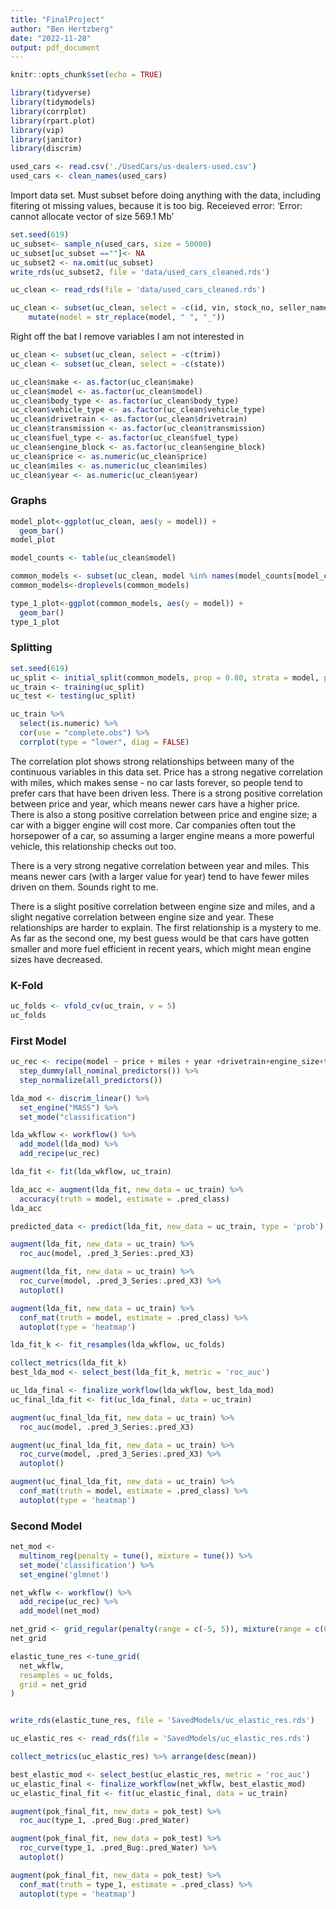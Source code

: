 ```yaml
---
title: "FinalProject"
author: "Ben Hertzberg"
date: "2022-11-28"
output: pdf_document
---
```


```r
knitr::opts_chunk$set(echo = TRUE)
```


```r
library(tidyverse)
library(tidymodels)
library(corrplot)
library(rpart.plot)
library(vip)
library(janitor)
library(discrim)

```


```r
used_cars <- read.csv('./UsedCars/us-dealers-used.csv')
used_cars <- clean_names(used_cars)
```
Import data set. Must subset before doing anything with the data, including fitering ot missing values, because it is too big. Receieved error: 'Error: cannot allocate vector of size 569.1 Mb'
```r
set.seed(619)
uc_subset<- sample_n(used_cars, size = 50000)
uc_subset[uc_subset ==""]<- NA
uc_subset2 <- na.omit(uc_subset)
write_rds(uc_subset2, file = 'data/used_cars_cleaned.rds')
```

```r
uc_clean <- read_rds(file = 'data/used_cars_cleaned.rds')
```

```r
uc_clean <- subset(uc_clean, select = -c(id, vin, stock_no, seller_name, street, city, zip)) %>%
    mutate(model = str_replace(model, " ", "_"))
```

Right off the bat I remove variables I am not interested in


```r
uc_clean <- subset(uc_clean, select = -c(trim))
uc_clean <- subset(uc_clean, select = -c(state))

```

```r
uc_clean$make <- as.factor(uc_clean$make)
uc_clean$model <- as.factor(uc_clean$model)
uc_clean$body_type <- as.factor(uc_clean$body_type)
uc_clean$vehicle_type <- as.factor(uc_clean$vehicle_type)
uc_clean$drivetrain <- as.factor(uc_clean$drivetrain)
uc_clean$transmission <- as.factor(uc_clean$transmission)
uc_clean$fuel_type <- as.factor(uc_clean$fuel_type)
uc_clean$engine_block <- as.factor(uc_clean$engine_block)
uc_clean$price <- as.numeric(uc_clean$price)
uc_clean$miles <- as.numeric(uc_clean$miles)
uc_clean$year <- as.numeric(uc_clean$year)

```




### Graphs

```r
model_plot<-ggplot(uc_clean, aes(y = model)) + 
  geom_bar()
model_plot
```


```r
model_counts <- table(uc_clean$model)

common_models <- subset(uc_clean, model %in% names(model_counts[model_counts > 300]))
common_models<-droplevels(common_models)

```

```r
type_1_plot<-ggplot(common_models, aes(y = model)) + 
  geom_bar()
type_1_plot
```


### Splitting
```r
set.seed(619)
uc_split <- initial_split(common_models, prop = 0.80, strata = model, pool = 0.01)
uc_train <- training(uc_split)
uc_test <- testing(uc_split)
```



```r
uc_train %>% 
  select(is.numeric) %>% 
  cor(use = "complete.obs") %>% 
  corrplot(type = "lower", diag = FALSE)
```

The correlation plot shows strong relationships between many of the continuous variables in this data set. Price has a strong negative correlation with miles, which makes sense - no car lasts forever, so people tend to prefer cars that have been driven less. There is a strong positive correlation between price and year, which means newer cars have a higher price. There is also a stong positive correlation between price and engine size; a car with a bigger engine will cost more. Car companies often tout the horsepower of a car, so assuming a larger engine means a more powerful vehicle, this relationship checks out too.

There is a very strong negative correlation between year and miles. This means newer cars (with a larger value for year) tend to have fewer miles driven on them. Sounds right to me. 

There is a slight positive correlation between engine size and miles, and a slight negative correlation between engine size and year. These relationships are harder to explain. The first relationship is a mystery to me. As far as the second one, my best guess would be that cars have gotten smaller and more fuel efficient in recent years, which might mean engine sizes have decreased.


### K-Fold

```r
uc_folds <- vfold_cv(uc_train, v = 5)
uc_folds
```

### First Model 

```r
uc_rec <- recipe(model ~ price + miles + year +drivetrain+engine_size+transmission, data = uc_train) %>% 
  step_dummy(all_nominal_predictors()) %>% 
  step_normalize(all_predictors())
```

```r
lda_mod <- discrim_linear() %>% 
  set_engine("MASS") %>% 
  set_mode("classification")

lda_wkflow <- workflow() %>% 
  add_model(lda_mod) %>% 
  add_recipe(uc_rec)

lda_fit <- fit(lda_wkflow, uc_train)
```


```r
lda_acc <- augment(lda_fit, new_data = uc_train) %>% 
  accuracy(truth = model, estimate = .pred_class)
lda_acc
```
```r
predicted_data <- predict(lda_fit, new_data = uc_train, type = 'prob')

```


```r
augment(lda_fit, new_data = uc_train) %>% 
  roc_auc(model, .pred_3_Series:.pred_X3)

augment(lda_fit, new_data = uc_train) %>%
  roc_curve(model, .pred_3_Series:.pred_X3) %>%
  autoplot()

augment(lda_fit, new_data = uc_train) %>%
  conf_mat(truth = model, estimate = .pred_class) %>% 
  autoplot(type = 'heatmap') 
```


```r
lda_fit_k <- fit_resamples(lda_wkflow, uc_folds)

```

```r
collect_metrics(lda_fit_k)
best_lda_mod <- select_best(lda_fit_k, metric = 'roc_auc')

```

```r
uc_lda_final <- finalize_workflow(lda_wkflow, best_lda_mod)
uc_final_lda_fit <- fit(uc_lda_final, data = uc_train)
```

```r
augment(uc_final_lda_fit, new_data = uc_train) %>% 
  roc_auc(model, .pred_3_Series:.pred_X3)

augment(uc_final_lda_fit, new_data = uc_train) %>%
  roc_curve(model, .pred_3_Series:.pred_X3) %>%
  autoplot()

augment(uc_final_lda_fit, new_data = uc_train) %>%
  conf_mat(truth = model, estimate = .pred_class) %>% 
  autoplot(type = 'heatmap') 
```

### Second Model

```r
net_mod <- 
  multinom_reg(penalty = tune(), mixture = tune()) %>% 
  set_mode('classification') %>% 
  set_engine('glmnet')

net_wkflw <- workflow() %>% 
  add_recipe(uc_rec) %>% 
  add_model(net_mod)
```


```r
net_grid <- grid_regular(penalty(range = c(-5, 5)), mixture(range = c(0,1)), levels = 3)
net_grid

```

```r
elastic_tune_res <-tune_grid(
  net_wkflw,
  resamples = uc_folds,
  grid = net_grid
)


write_rds(elastic_tune_res, file = 'SavedModels/uc_elastic_res.rds')

```

```r
uc_elastic_res <- read_rds(file = 'SavedModels/uc_elastic_res.rds')

```

```r
collect_metrics(uc_elastic_res) %>% arrange(desc(mean))

```

```r
best_elastic_mod <- select_best(uc_elastic_res, metric = 'roc_auc')
uc_elastic_final <- finalize_workflow(net_wkflw, best_elastic_mod)
uc_elastic_final_fit <- fit(uc_elastic_final, data = uc_train)
```

```r
augment(pok_final_fit, new_data = pok_test) %>% 
  roc_auc(type_1, .pred_Bug:.pred_Water)

augment(pok_final_fit, new_data = pok_test) %>%
  roc_curve(type_1, .pred_Bug:.pred_Water) %>%
  autoplot()

augment(pok_final_fit, new_data = pok_test) %>%
  conf_mat(truth = type_1, estimate = .pred_class) %>% 
  autoplot(type = 'heatmap') 
```